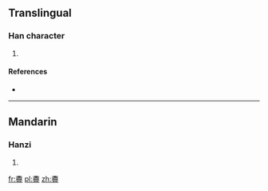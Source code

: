 ==Translingual==

===Han character===
{{Han char|rn=67|rad=文|as=19|sn=23|four=0010<sub>7</sub>|canj=卜大竹月一 (YKHBM)}}

# {{defn|Han|sort=文19}}

====References====
* {{Han ref|kx=0477.230|dkj=13487|hdz=32171.100|uh=6596|ud=26006|bh=F7DE|bd=63454}}

----

==Mandarin==

===Hanzi===
{{cmn-hanzi|pin=[[wěi]] ([[wei3]])|wg=wei<sup>3</sup>}}

# {{defn|lang=cmn|sort=文19}}

[[fr:斖]]
[[pl:斖]]
[[zh:斖]]